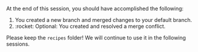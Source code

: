 At the end of this session, you should have accomplished the following:

1. You created a new branch and merged changes to your default branch.
1. :rocket: Optional: You created and resolved a merge conflict.

Please keep the `recipes` folder!
We will continue to use it in the following sessions.
